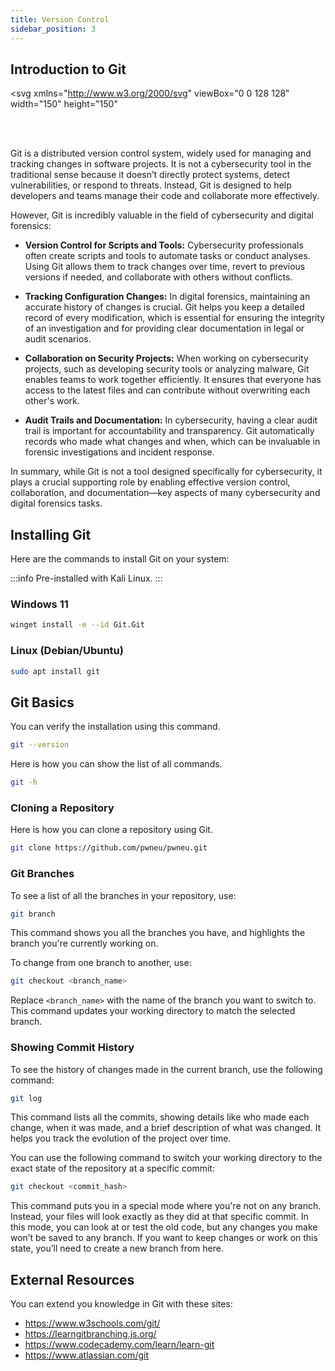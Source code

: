 ```yaml
---
title: Version Control
sidebar_position: 3
---
```


## Introduction to Git

<svg
  xmlns="http://www.w3.org/2000/svg"
  viewBox="0 0 128 128"
  width="150"
  height="150"
>
  <path
    fill="#F34F29"
    d="M124.737 58.378L69.621 3.264c-3.172-3.174-8.32-3.174-11.497 0L46.68 14.71l14.518 14.518c3.375-1.139 7.243-.375 9.932 2.314 2.703 2.706 3.461 6.607 2.294 9.993l13.992 13.993c3.385-1.167 7.292-.413 9.994 2.295 3.78 3.777 3.78 9.9 0 13.679a9.673 9.673 0 01-13.683 0 9.677 9.677 0 01-2.105-10.521L68.574 47.933l-.002 34.341a9.708 9.708 0 012.559 1.828c3.778 3.777 3.778 9.898 0 13.683-3.779 3.777-9.904 3.777-13.679 0-3.778-3.784-3.778-9.905 0-13.683a9.65 9.65 0 013.167-2.11V47.333a9.581 9.581 0 01-3.167-2.111c-2.862-2.86-3.551-7.06-2.083-10.576L41.056 20.333 3.264 58.123a8.133 8.133 0 000 11.5l55.117 55.114c3.174 3.174 8.32 3.174 11.499 0l54.858-54.858a8.135 8.135 0 00-.001-11.501z"
  />
</svg>

<br />
<br />

Git is a distributed version control system, widely used for managing and tracking changes in software projects. It is not a cybersecurity tool in the traditional sense because it doesn’t directly protect systems, detect vulnerabilities, or respond to threats. Instead, Git is designed to help developers and teams manage their code and collaborate more effectively.

However, Git is incredibly valuable in the field of cybersecurity and digital forensics:

- **Version Control for Scripts and Tools:** Cybersecurity professionals often create scripts and tools to automate tasks or conduct analyses. Using Git allows them to track changes over time, revert to previous versions if needed, and collaborate with others without conflicts.

- **Tracking Configuration Changes:** In digital forensics, maintaining an accurate history of changes is crucial. Git helps you keep a detailed record of every modification, which is essential for ensuring the integrity of an investigation and for providing clear documentation in legal or audit scenarios.

- **Collaboration on Security Projects:** When working on cybersecurity projects, such as developing security tools or analyzing malware, Git enables teams to work together efficiently. It ensures that everyone has access to the latest files and can contribute without overwriting each other's work.

- **Audit Trails and Documentation:** In cybersecurity, having a clear audit trail is important for accountability and transparency. Git automatically records who made what changes and when, which can be invaluable in forensic investigations and incident response.

In summary, while Git is not a tool designed specifically for cybersecurity, it plays a crucial supporting role by enabling effective version control, collaboration, and documentation—key aspects of many cybersecurity and digital forensics tasks.

## Installing Git

Here are the commands to install Git on your system:

:::info
Pre-installed with Kali Linux.
:::

### Windows 11

```bash
winget install -e --id Git.Git
```

### Linux (Debian/Ubuntu)

```bash
sudo apt install git
```

## Git Basics

You can verify the installation using this command.

```bash
git --version
```

Here is how you can show the list of all commands.

```bash
git -h
```

### Cloning a Repository

Here is how you can clone a repository using Git.

```bash
git clone https://github.com/pwneu/pwneu.git
```

### Git Branches

To see a list of all the branches in your repository, use:

```bash
git branch
```

This command shows you all the branches you have, and highlights the branch you're currently working on.

To change from one branch to another, use:

```bash
git checkout <branch_name>
```

Replace `<branch_name>` with the name of the branch you want to switch to. This command updates your working directory to match the selected branch.

### Showing Commit History

To see the history of changes made in the current branch, use the following command:

```bash
git log
```

This command lists all the commits, showing details like who made each change, when it was made, and a brief description of what was changed. It helps you track the evolution of the project over time.

You can use the following command to switch your working directory to the exact state of the repository at a specific commit:

```bash
git checkout <commit_hash>
```

This command puts you in a special mode where you're not on any branch. Instead, your files will look exactly as they did at that specific commit. In this mode, you can look at or test the old code, but any changes you make won’t be saved to any branch. If you want to keep changes or work on this state, you’ll need to create a new branch from here.

## External Resources

You can extend you knowledge in Git with these sites:

- https://www.w3schools.com/git/
- https://learngitbranching.js.org/
- https://www.codecademy.com/learn/learn-git
- https://www.atlassian.com/git
